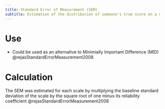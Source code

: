 ```yaml
---
title: Standard Error of Measurement (SEM)
subtitle: Estimation of the distribution of someone's true score on a measure
---
```


# Use

- Could be used as an alternative to Minimially Important Difference (MID) @rejasStandardErrorMeasurement2008

# Calculation

The SEM was estimated for each scale by multiplying the baseline standard deviation of the scale by the square root of one minus its reliability coefficient @rejasStandardErrorMeasurement2008

